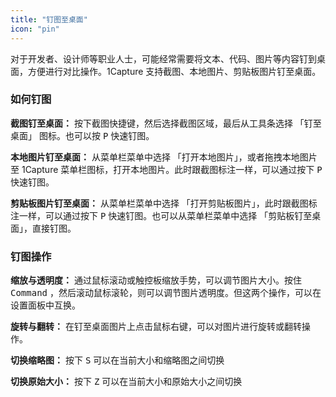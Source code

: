 ```yaml
---
title: "钉图至桌面"
icon: "pin"
---
```


对于开发者、设计师等职业人士，可能经常需要将文本、代码、图片等内容钉到桌面，方便进行对比操作。1Capture 支持截图、本地图片、剪贴板图片钉至桌面。

### **如何钉图**

**截图钉至桌面：** 按下截图快捷键，然后选择截图区域，最后从工具条选择 「钉至桌面」 图标。也可以按 <kbd>P</kbd> 快速钉图。

**本地图片钉至桌面：** 从菜单栏菜单中选择 「打开本地图片」，或者拖拽本地图片至 1Capture 菜单栏图标，打开本地图片。此时跟截图标注一样，可以通过按下 <kbd>P</kbd> 快速钉图。

**剪贴板图片钉至桌面：** 从菜单栏菜单中选择 「打开剪贴板图片」，此时跟截图标注一样，可以通过按下 <kbd>P</kbd> 快速钉图。也可以从菜单栏菜单中选择 「剪贴板钉至桌面」，直接钉图。

### **钉图操作**

**缩放与透明度：** 通过鼠标滚动或触控板缩放手势，可以调节图片大小。按住 <kbd>Command</kbd> ，然后滚动鼠标滚轮，则可以调节图片透明度。但这两个操作，可以在设置面板中互换。

**旋转与翻转：** 在钉至桌面图片上点击鼠标右键，可以对图片进行旋转或翻转操作。

**切换缩略图：** 按下 <kbd>S</kbd> 可以在当前大小和缩略图之间切换

**切换原始大小：** 按下 <kbd>Z</kbd> 可以在当前大小和原始大小之间切换